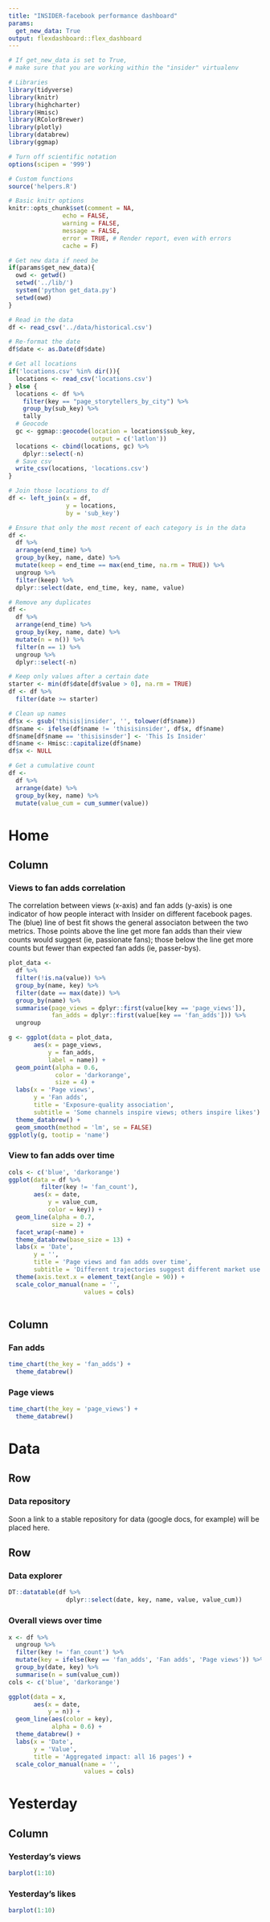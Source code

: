 ```yaml
---
title: "INSIDER-facebook performance dashboard"
params:
  get_new_data: True
output: flexdashboard::flex_dashboard
---
```


```r

# If get_new_data is set to True,
# make sure that you are working within the "insider" virtualenv

# Libraries
library(tidyverse)
library(knitr)
library(highcharter)
library(Hmisc)
library(RColorBrewer)
library(plotly)
library(databrew)
library(ggmap)

# Turn off scientific notation
options(scipen = '999')

# Custom functions
source('helpers.R')

# Basic knitr options
knitr::opts_chunk$set(comment = NA, 
               echo = FALSE, 
               warning = FALSE, 
               message = FALSE, 
               error = TRUE, # Render report, even with errors
               cache = F)

# Get new data if need be
if(params$get_new_data){
  owd <- getwd()
  setwd('../lib/')
  system('python get_data.py')
  setwd(owd)
}

# Read in the data
df <- read_csv('../data/historical.csv')

# Re-format the date
df$date <- as.Date(df$date)

# Get all locations
if('locations.csv' %in% dir()){
  locations <- read_csv('locations.csv')
} else {
  locations <- df %>%
    filter(key == "page_storytellers_by_city") %>%
    group_by(sub_key) %>%
    tally
  # Geocode
  gc <- ggmap::geocode(location = locations$sub_key,
                       output = c('latlon'))
  locations <- cbind(locations, gc) %>%
    dplyr::select(-n)
  # Save csv
  write_csv(locations, 'locations.csv')
}

# Join those locations to df
df <- left_join(x = df,
                y = locations,
                by = 'sub_key')
```

```r
# Ensure that only the most recent of each category is in the data
df <- 
  df %>%
  arrange(end_time) %>%
  group_by(key, name, date) %>%
  mutate(keep = end_time == max(end_time, na.rm = TRUE)) %>%
  ungroup %>%
  filter(keep) %>%
  dplyr::select(date, end_time, key, name, value)

# Remove any duplicates
df <- 
  df %>%
  arrange(end_time) %>%
  group_by(key, name, date) %>%
  mutate(n = n()) %>%
  filter(n == 1) %>%
  ungroup %>%
  dplyr::select(-n)

# Keep only values after a certain date
starter <- min(df$date[df$value > 0], na.rm = TRUE)
df <- df %>%
  filter(date >= starter)

# Clean up names
df$x <- gsub('thisis|insider', '', tolower(df$name))
df$name <- ifelse(df$name != 'thisisinsider', df$x, df$name)
df$name[df$name == 'thisisinsder'] <- 'This Is Insider'
df$name <- Hmisc::capitalize(df$name)
df$x <- NULL

# Get a cumulative count
df <- 
  df %>%
  arrange(date) %>%
  group_by(key, name) %>%
  mutate(value_cum = cum_summer(value))
```


 
Home
=====================================  
    
   
Column {.tabset}
-------------------------------------
   

### Views to fan adds correlation

The correlation between views (x-axis) and fan adds (y-axis) is one indicator of how people interact with Insider on different facebook pages. The (blue) line of best fit shows the general associaton between the two metrics. Those points above the line get more fan adds than their view counts would suggest (ie, passionate fans); those below the line get more counts but fewer than expected fan adds (ie, passer-bys).
    
```r
plot_data <- 
  df %>%
  filter(!is.na(value)) %>%
  group_by(name, key) %>%
  filter(date == max(date)) %>%
  group_by(name) %>%
  summarise(page_views = dplyr::first(value[key == 'page_views']),
            fan_adds = dplyr::first(value[key == 'fan_adds'])) %>%
  ungroup

g <- ggplot(data = plot_data,
       aes(x = page_views,
           y = fan_adds,
           label = name)) +
  geom_point(alpha = 0.6,
             color = 'darkorange',
             size = 4) +
  labs(x = 'Page views',
       y = 'Fan adds',
       title = 'Exposure-quality association',
       subtitle = 'Some channels inspire views; others inspire likes') +
  theme_databrew() +
  geom_smooth(method = 'lm', se = FALSE)
ggplotly(g, tootip = 'name')
```
 

### View to fan adds over time

```r
cols <- c('blue', 'darkorange')
ggplot(data = df %>%
         filter(key != 'fan_count'),
       aes(x = date,
           y = value_cum,
           color = key)) +
  geom_line(alpha = 0.7,
            size = 2) +
  facet_wrap(~name) +
  theme_databrew(base_size = 13) +
  labs(x = 'Date',
       y = '',
       title = 'Page views and fan adds over time',
       subtitle = 'Different trajectories suggest different market use') +
  theme(axis.text.x = element_text(angle = 90)) +
  scale_color_manual(name = '',
                     values = cols)
  
```
   
Column {.tabset}
-------------------------------------
   
### Fan adds

```r
time_chart(the_key = 'fan_adds') +
  theme_databrew()
```   

    
### Page views
    
```r
time_chart(the_key = 'page_views') +
  theme_databrew()
```

    




Data {data-orientation=rows}
=====================================     
   
Row {data-height=300}
-------------------------------------

### Data repository

Soon a link to a stable repository for data (google docs, for example) will be placed here.

Row {data-height=700}
-------------------------------------
   
### Data explorer

```r
DT::datatable(df %>%
                dplyr::select(date, key, name, value, value_cum))
```   
    
### Overall views over time

```r
x <- df %>%
  ungroup %>%
  filter(key != 'fan_count') %>%
  mutate(key = ifelse(key == 'fan_adds', 'Fan adds', 'Page views')) %>%
  group_by(date, key) %>%
  summarise(n = sum(value_cum))
cols <- c('blue', 'darkorange')

ggplot(data = x,
       aes(x = date,
           y = n)) +
  geom_line(aes(color = key),
            alpha = 0.6) +
  theme_databrew() +
  labs(x = 'Date',
       y = 'Value',
       title = 'Aggregated impact: all 16 pages') +
  scale_color_manual(name = '',
                     values = cols)
```


Yesterday
=====================================  
    
   
Column {.tabset}
-------------------------------------
   

### Yesterday's views

```r
barplot(1:10)
```

### Yesterday's likes

```r
barplot(1:10)
```